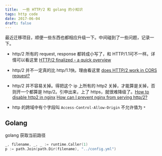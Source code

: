 ```yaml
---
title:  一些 HTTP/2 和 golang 的小知识
tags: http code
date: 2017-06-04
draft: false
---
```


最近迁移项目，顺便一些东西也都相应升级一下。中间碰到了一些问题，记录一下。

* http/2 所有的 request, response 都转成小写了，和 HTTP/1.1可不一样。详情可以看这里 [HTTP/2 finalized - a quick overview](https://evertpot.com/http-2-finalized/)

* http/2 并不一定真的比 http/1.1快。理由看这里 [does HTTP/2 work in CORS request?](https://stackoverflow.com/questions/43482467/does-http-2-work-in-cors-request)

* http/2 并不容易关掉。得把这个 ip 上所有的 http2 关掉，才能算是关掉，否则开一个都算是 http/2。引申出来，上了 https，就很难降级了。[How to disable http2 in nginx](https://stackoverflow.com/questions/39453027/how-to-disable-http2-in-nginx) [How can I prevent nginx from serving http/2?](https://stackoverflow.com/questions/39347054/how-can-i-prevent-nginx-from-serving-http-2)

* http 的跨域中有个字段叫 `Access-Control-Allow-Origin` 不允许值为 `*`

## Golang

golang 获取当前路径
```go
_, filename, _, _ := runtime.Caller(1)
p := path.Join(path.Dir(filename), "../config.yml")
```
